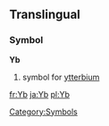 ==Translingual==
===Symbol===
'''Yb'''
#{{chemistry}} symbol for [[ytterbium]]
[[Category:Symbols]]

[[fr:Yb]]
[[ja:Yb]]
[[pl:Yb]]